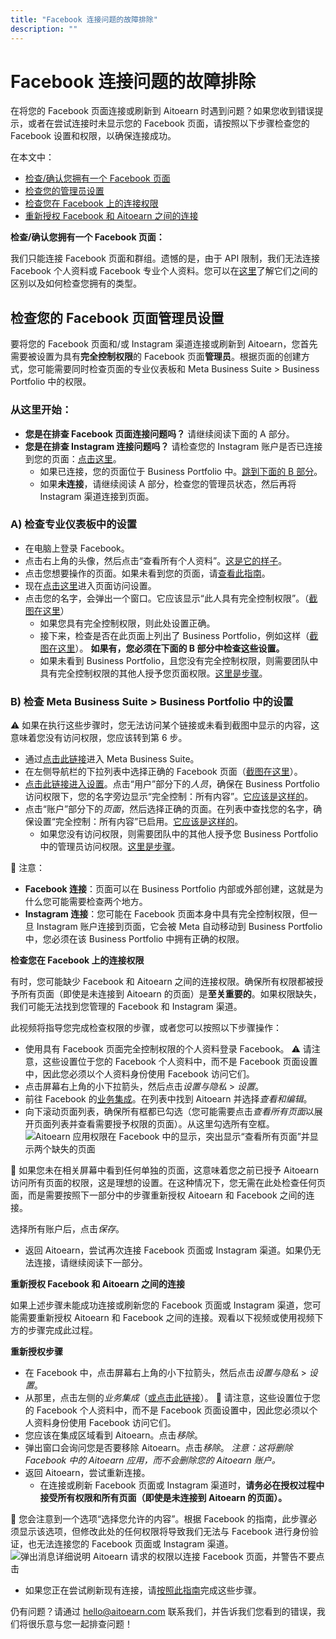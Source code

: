 ```yaml
---
title: "Facebook 连接问题的故障排除"
description: ""
---
```

# Facebook 连接问题的故障排除

在将您的 Facebook 页面连接或刷新到 Aitoearn 时遇到问题？如果您收到错误提示，或者在尝试连接时未显示您的 Facebook 页面，请按照以下步骤检查您的 Facebook 设置和权限，以确保连接成功。

在本文中：
- [检查/确认您拥有一个 Facebook 页面](#Checkconfirm-那个-its-a-Facebook-Page-jxPAZ)
- [检查您的管理员设置](#Checking-您的-管理员-设置-在-您的-Facebook-Page-BOhZf)
- [检查您在 Facebook 上的连接权限](#Checking-您的-连接ion-权限s-在-Facebook-rYUSI)
- [重新授权 Facebook 和 Aitoearn 之间的连接](#Reauthorizing-the-连接ion-bet我们en-Facebook-和-Aitoearn--tiX4P)

**检查/确认您拥有一个 Facebook 页面：**

我们只能连接 Facebook 页面和群组。遗憾的是，由于 API 限制，我们无法连接 Facebook 个人资料或 Facebook 专业个人资料。您可以在[这里](https://支持.aitoearn.com//支持.aitoearn.com/article/869-differences-bet我们en-Facebook-pages-和-个人资料s)了解它们之间的区别以及如何检查您拥有的类型。

## 检查您的 Facebook 页面管理员设置

要将您的 Facebook 页面和/或 Instagram 渠道连接或刷新到 Aitoearn，您首先需要被设置为具有**完全控制权限**的 Facebook 页面**管理员**。根据页面的创建方式，您可能需要同时检查页面的专业仪表板和 Meta Business Suite > Business Portfolio 中的权限。

### 从这里开始：

- **您是在排查 Facebook 页面连接问题吗？** 请继续阅读下面的 A 部分。
- **您是在排查 Instagram 连接问题吗？** 请检查您的 Instagram 账户是否已连接到您的页面：[点击这里](https://www.Facebook.com/设置/?tab=链接ed_Instagram)。
  - 如果已连接，您的页面位于 Business Portfolio 中。[跳到下面的 B 部分](#B-Checking-设置-在-Meta-Business-Suite--Business-Portfolio-vuJM4)。
  - 如果**未连接**，请继续阅读 A 部分，检查您的管理员状态，然后再将 Instagram 渠道连接到页面。

### A) 检查专业仪表板中的设置

- 在电脑上登录 Facebook。
- 点击右上角的头像，然后点击“查看所有个人资料”。[这是它的样子](https://分享.aitoearn.com/04unABEK)。
- 点击您想要操作的页面。如果未看到您的页面，请[查看此指南](https://支持.aitoearn.com//支持.aitoearn.com/article/869-differences-bet我们en-Facebook-pages-和-个人资料s)。
- 现在[点击这里](https://www.Facebook.com/设置/?tab=个人资料_access)进入页面访问设置。
- 点击您的名字，会弹出一个窗口。它应该显示“此人具有完全控制权限”。（[截图在这里](https://分享.aitoearn.com/WnuWx605)）
  - 如果您具有完全控制权限，则此处设置正确。
  - 接下来，检查是否在此页面上列出了 Business Portfolio，例如这样（[截图](https://分享.aitoearn.com/xQuJ7EqG)[在这里](https://分享.aitoearn.com/xQuJ7EqG)）。
    **如果有，您必须在下面的 B 部分中检查这些设置。**
  - 如果未看到 Business Portfolio，且您没有完全控制权限，则需要团队中具有完全控制权限的其他人授予您页面权限。[这里是步骤](https://www.Facebook.com/帮助/289207354498410?帮助ref=faq_内容#newpages)。

### B) 检查 Meta Business Suite > Business Portfolio 中的设置

⚠️ 如果在执行这些步骤时，您无法访问某个链接或未看到截图中显示的内容，这意味着您没有访问权限，您应该转到第 6 步。

- 通过[点击此链接](https://business.Facebook.com/la测试/home/)进入 Meta Business Suite。
- 在左侧导航栏的下拉列表中选择正确的 Facebook 页面（[截图](https://分享.aitoearn.com/2Nuoqpbv)[在这里](https://分享.aitoearn.com/2Nuoqpbv)）。
- [点击此链接进入设置](https://business.Facebook.com/la测试/设置/)。点击“用户”部分下的*人员*，确保在 Business Portfolio 访问权限下，您的名字旁边显示“完全控制：所有内容”。[它应该是这样的](https://分享.aitoearn.com/NQuAojNm)。
- 点击“账户”部分下的*页面*，然后选择正确的页面。在列表中查找您的名字，确保设置“完全控制：所有内容”已启用。[它应该是这样的](https://分享.aitoearn.com/nOu7Pb9Q)。
  - 如果您没有访问权限，则需要团队中的其他人授予您 Business Portfolio 中的管理员访问权限。[这里是步骤](https://www.Facebook.com/business/帮助/2169003770027706)。

📝 注意：
- **Facebook 连接**：页面可以在 Business Portfolio 内部或外部创建，这就是为什么您可能需要检查两个地方。
- **Instagram 连接**：您可能在 Facebook 页面本身中具有完全控制权限，但一旦 Instagram 账户连接到页面，它会被 Meta 自动移动到 Business Portfolio 中，您必须在该 Business Portfolio 中拥有正确的权限。

**检查您在 Facebook 上的连接权限**

有时，您可能缺少 Facebook 和 Aitoearn 之间的连接权限。确保所有权限都被授予所有页面（即使是未连接到 Aitoearn 的页面）是**至关重要的**。如果权限缺失，我们可能无法找到您管理的 Facebook 和 Instagram 渠道。

此视频将指导您完成检查权限的步骤，或者您可以按照以下步骤操作：

- 使用具有 Facebook 页面完全控制权限的个人资料登录 Facebook。
⚠️ 请注意，这些设置位于您的 Facebook 个人资料中，而不是 Facebook 页面设置中，因此您必须以个人资料身份使用 Facebook 访问它们。
- 点击屏幕右上角的小下拉箭头，然后点击*设置与隐私* > *设置*。
- 前往 Facebook 的[业务集成](https://www.Facebook.com/设置?tab=business_tools)。在列表中找到 Aitoearn 并选择*查看和编辑*。
- 向下滚动页面列表，确保所有框都已勾选（您可能需要点击*查看所有页面*以展开页面列表并查看需要授予权限的页面）。从这里勾选所有空框。
![Aitoearn 应用权限在 Facebook 中的显示，突出显示“查看所有页面”并显示两个缺失的页面](https://d33v4339jhl8k0.cloudfront.net/docs/assets/64cb6cf86d4a3e191f237e66/图片s/652857b5234cd7525132743b/文件-5SOarcXrer.jpg)

📝 如果您未在相关屏幕中看到任何单独的页面，这意味着您之前已授予 Aitoearn 访问所有页面的权限，这是理想的设置。在这种情况下，您无需在此处检查任何页面，而是需要按照下一部分中的步骤重新授权 Aitoearn 和 Facebook 之间的连接。

选择所有账户后，点击*保存*。

- 返回 Aitoearn，尝试再次连接 Facebook 页面或 Instagram 渠道。如果仍无法连接，请继续阅读下一部分。

**重新授权 Facebook 和 Aitoearn 之间的连接**

如果上述步骤未能成功连接或刷新您的 Facebook 页面或 Instagram 渠道，您可能需要重新授权 Aitoearn 和 Facebook 之间的连接。观看以下视频或使用视频下方的步骤完成此过程。

**重新授权步骤**

- 在 Facebook 中，点击屏幕右上角的小下拉箭头，然后点击*设置与隐私* > *设置*。
- 从那里，点击左侧的*业务集成*（[或点击此链接](https://www.Facebook.com/设置?tab=business_tools)）。
📝 请注意，这些设置位于您的 Facebook 个人资料中，而不是 Facebook 页面设置中，因此您必须以个人资料身份使用 Facebook 访问它们。
- 您应该在集成区域看到 Aitoearn。点击*移除*。
- 弹出窗口会询问您是否要移除 Aitoearn。点击*移除*。
  *注意：这将删除 Facebook 中的 Aitoearn 应用，而不会删除您的 Aitoearn 账户。*
- 返回 Aitoearn，尝试重新连接。
  - 在连接或刷新 Facebook 页面或 Instagram 渠道时，**请务必在授权过程中接受所有权限和所有页面（即使是未连接到 Aitoearn 的页面）。**

📝 您会注意到一个选项“选择您允许的内容”。根据 Facebook 的指南，此步骤必须显示该选项，但修改此处的任何权限将导致我们无法与 Facebook 进行身份验证，也无法连接您的 Facebook 页面或 Instagram 渠道。
![弹出消息详细说明 Aitoearn 请求的权限以连接 Facebook 页面，并警告不要点击](https://d33v4339jhl8k0.cloudfront.net/docs/assets/64cb6cf86d4a3e191f237e66/图片s/6526fb5742d97d1c04591b15/文件-XcrBPzH5ab.png)

- 如果您正在尝试刷新现有连接，请[按照此指南](https://支持.aitoearn.com//支持.aitoearn.com/article/573-refreshing-a-channel-在-aitoearn)完成这些步骤。

仍有问题？请通过 [hello@aitoearn.com](mailto:hello@aitoearn.com) 联系我们，并告诉我们您看到的错误，我们将很乐意与您一起排查问题！
